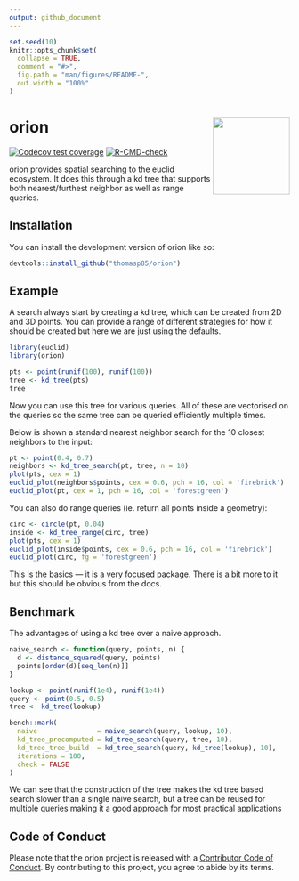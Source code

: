 ```yaml
---
output: github_document
---
```


<!-- README.md is generated from README.Rmd. Please edit that file -->

```r
set.seed(10)
knitr::opts_chunk$set(
  collapse = TRUE,
  comment = "#>",
  fig.path = "man/figures/README-",
  out.width = "100%"
)
```

# orion <img src="man/figures/logo.png" align="right" height="138" />

<!-- badges: start -->
[![Codecov test coverage](https://codecov.io/gh/thomasp85/orion/branch/main/graph/badge.svg)](https://app.codecov.io/gh/thomasp85/orion?branch=main)
[![R-CMD-check](https://github.com/thomasp85/orion/actions/workflows/R-CMD-check.yaml/badge.svg)](https://github.com/thomasp85/orion/actions/workflows/R-CMD-check.yaml)
<!-- badges: end -->

orion provides spatial searching to the euclid ecosystem. It does this through a
kd tree that supports both nearest/furthest neighbor as well as range queries.

## Installation

You can install the development version of orion like so:

``` r
devtools::install_github("thomasp85/orion")
```

## Example
A search always start by creating a kd tree, which can be created from 2D and 3D
points. You can provide a range of different strategies for how it should be
created but here we are just using the defaults.

```r
library(euclid)
library(orion)

pts <- point(runif(100), runif(100))
tree <- kd_tree(pts)
tree
```

Now you can use this tree for various queries. All of these are vectorised on 
the queries so the same tree can be queried efficiently multiple times.

Below is shown a standard nearest neighbor search for the 10 closest neighbors 
to the input:

```r
pt <- point(0.4, 0.7)
neighbors <- kd_tree_search(pt, tree, n = 10)
plot(pts, cex = 1)
euclid_plot(neighbors$points, cex = 0.6, pch = 16, col = 'firebrick')
euclid_plot(pt, cex = 1, pch = 16, col = 'forestgreen')
```

You can also do range queries (ie. return all points inside a geometry):

```r
circ <- circle(pt, 0.04)
inside <- kd_tree_range(circ, tree)
plot(pts, cex = 1)
euclid_plot(inside$points, cex = 0.6, pch = 16, col = 'firebrick')
euclid_plot(circ, fg = 'forestgreen')
```

This is the basics — it is a very focused package. There is a bit more to it but
this should be obvious from the docs.

## Benchmark
The advantages of using a kd tree over a naive approach.

```r
naive_search <- function(query, points, n) {
  d <- distance_squared(query, points)
  points[order(d)[seq_len(n)]]
}

lookup <- point(runif(1e4), runif(1e4))
query <- point(0.5, 0.5)
tree <- kd_tree(lookup)

bench::mark(
  naive               = naive_search(query, lookup, 10),
  kd_tree_precomputed = kd_tree_search(query, tree, 10),
  kd_tree_tree_build  = kd_tree_search(query, kd_tree(lookup), 10),
  iterations = 100,
  check = FALSE
)
```

We can see that the construction of the tree makes the kd tree based search 
slower than a single naive search, but a tree can be reused for multiple queries
making it a good approach for most practical applications

## Code of Conduct

Please note that the orion project is released with a [Contributor Code of Conduct](https://contributor-covenant.org/version/2/1/CODE_OF_CONDUCT.html). By contributing to this project, you agree to abide by its terms.
